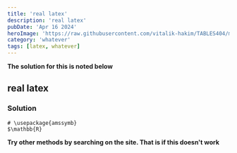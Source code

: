 ```yaml
---
title: 'real latex'
description: 'real latex'
pubDate: 'Apr 16 2024'
heroImage: 'https://raw.githubusercontent.com/vitalik-hakim/TABLES404/main/error_b/misc.png'
category: 'whatever'
tags: [latex, whatever]
---
```


**The solution for this is noted below**

## real latex

### Solution

```whatever
# \usepackage{amssymb}
$\mathbb{R}
```

**Try other methods by searching on the site. That is if this doesn't work**
